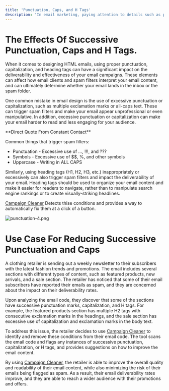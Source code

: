 ```yaml
---
title: 'Punctuation, Caps, and H Tags'
description: 'In email marketing, paying attention to details such as punctuation, capitalization, and proper use of H tags can make a big difference in the effectiveness of your campaigns..'
---
```


# The Effects Of Successive Punctuation, Caps and H Tags.
When it comes to designing HTML emails, using proper punctuation, capitalization, and heading tags can have a significant impact on the deliverability and effectiveness of your email campaigns. These elements can affect how email clients and spam filters interpret your email content, and can ultimately determine whether your email lands in the inbox or the spam folder.

One common mistake in email design is the use of excessive punctuation or capitalization, such as multiple exclamation marks or all-caps text. These can trigger spam filters and make your email appear unprofessional or even manipulative. In addition, excessive punctuation or capitalization can make your email harder to read and less engaging for your audience.

<Info>
**Direct Quote From Constant Contact**
 
Common things that trigger spam filters:
- Punctuation - Excessive use of ...,  !!!, and ???
- Symbols - Excessive use of $$, %, and other symbols
- Uppercase - Writing in ALL CAPS
</Info>


Similarly, using heading tags (H1, H2, H3, etc.) inappropriately or excessively can also trigger spam filters and impact the deliverability of your email. Heading tags should be used to organize your email content and make it easier for readers to navigate, rather than to manipulate search engine rankings or to create visually-striking headlines.

[Campaign Cleaner](https://campaigncleaner.com/) Detects thise conditions and provides a way to automatically fix them at a click of a button. 

![punctuation-4.png](/images/punctuation-4.png)

# Use Case For Reducing Successive Punctuation and Caps
<Note>
A clothing retailer is sending out a weekly newsletter to their subscribers with the latest fashion trends and promotions. The email includes several sections with different types of content, such as featured products, new arrivals, and a sale section. The retailer has noticed that some of their email subscribers have reported their emails as spam, and they are concerned about the impact on their deliverability rates.
 
Upon analyzing the email code, they discover that some of the sections have successive punctuation marks, capitalization, and H tags. For example, the featured products section has multiple H2 tags with consecutive exclamation marks in the headings, and the sale section has excessive use of capitalization and exclamation marks in the body text.
 
To address this issue, the retailer decides to use [Campaign Cleaner](https://campaigncleaner.com/) to identify and remove these conditions from their email code. The tool scans the email code and flags any instances of successive punctuation, capitalization, or H tags, and provides suggestions on how to improve the email content.
 
By using [Campaign Cleaner](https://campaigncleaner.com/), the retailer is able to improve the overall quality and readability of their email content, while also minimizing the risk of their emails being flagged as spam. As a result, their email deliverability rates improve, and they are able to reach a wider audience with their promotions and offers.
</Note>